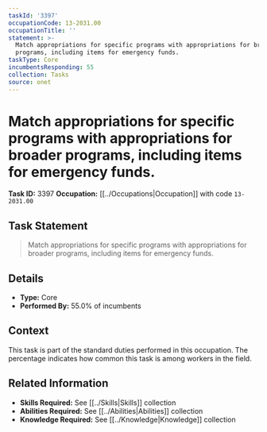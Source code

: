 ```yaml
---
taskId: '3397'
occupationCode: 13-2031.00
occupationTitle: ''
statement: >-
  Match appropriations for specific programs with appropriations for broader
  programs, including items for emergency funds.
taskType: Core
incumbentsResponding: 55
collection: Tasks
source: onet
---
```

# Match appropriations for specific programs with appropriations for broader programs, including items for emergency funds.

**Task ID:** 3397
**Occupation:** [[../Occupations|Occupation]] with code `13-2031.00`

## Task Statement

> Match appropriations for specific programs with appropriations for broader programs, including items for emergency funds.

## Details

- **Type:** Core
- **Performed By:** 55.0% of incumbents

## Context

This task is part of the standard duties performed in this occupation. The percentage indicates how common this task is among workers in the field.

## Related Information

- **Skills Required:** See [[../Skills|Skills]] collection
- **Abilities Required:** See [[../Abilities|Abilities]] collection
- **Knowledge Required:** See [[../Knowledge|Knowledge]] collection
